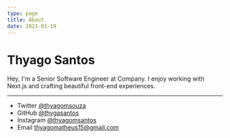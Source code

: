 ```yaml
---
type: page
title: About
date: 2021-03-19
---
```


# Thyago Santos

Hey, I'm a Senior Software Engineer at Company. I enjoy working with Next.js and crafting beautiful front-end experiences.

---

- Twitter [@thyagomsouza](https://twitter.com/thyagomsouza)
- GitHub [@thygasantos](https://github.com/thygasantos)
- Instagram [@thyagomsantos](https://instagram.com/thyagomsantos)
- Email thyagomatheus15@gmail.com
